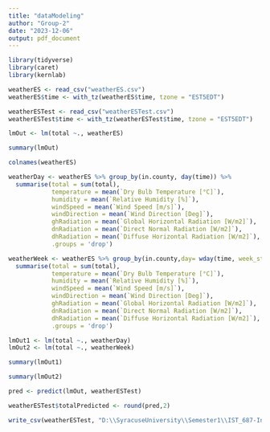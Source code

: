 ```yaml
---
title: "dataModeling"
author: "Group-2"
date: "2023-12-06"
output: pdf_document
---
```

```r
library(tidyverse)
library(caret)
library(kernlab)
```

```r
weatherES <- read_csv("weatherES.csv")
weatherES$time <- with_tz(weatherES$time, tzone = "EST5EDT")

weatherESTest <- read_csv("weatherESTest.csv")
weatherESTest$time <- with_tz(weatherESTest$time, tzone = "EST5EDT")
```
```r
lmOut <- lm(total ~., weatherES)
```

```r
summary(lmOut)
```


```r
colnames(weatherES)
```



```r
weatherDay <- weatherES %>% group_by(in.county, day(time)) %>%
  summarise(total = sum(total),
            temperature = mean(`Dry Bulb Temperature [°C]`),
            humidity = mean(`Relative Humidity [%]`),
            windSpeed = mean(`Wind Speed [m/s]`),
            windDirection = mean(`Wind Direction [Deg]`),
            ghRadiation = mean(`Global Horizontal Radiation [W/m2]`),
            dnRadiation = mean(`Direct Normal Radiation [W/m2]`),
            dhRadiation = mean(`Diffuse Horizontal Radiation [W/m2]`),
            .groups = 'drop')
```

```r
weatherWeek <- weatherES %>% group_by(in.county,day= wday(time, week_start = getOption("lubridate.week.start", 7))) %>%
  summarise(total = sum(total),
            temperature = mean(`Dry Bulb Temperature [°C]`),
            humidity = mean(`Relative Humidity [%]`),
            windSpeed = mean(`Wind Speed [m/s]`),
            windDirection = mean(`Wind Direction [Deg]`),
            ghRadiation = mean(`Global Horizontal Radiation [W/m2]`),
            dnRadiation = mean(`Direct Normal Radiation [W/m2]`),
            dhRadiation = mean(`Diffuse Horizontal Radiation [W/m2]`),
            .groups = 'drop')
```


```r
lmOut1 <- lm(total ~., weatherDay)
lmOut2 <- lm(total ~., weatherWeek)
```

```r
summary(lmOut1)
```


```r
summary(lmOut2)
```

```r
pred <- predict(lmOut, weatherESTest)
```

```r
weatherESTest$totalPredicted <- round(pred,2)
```

```r
write_csv(weatherESTest, "D:\\SyracuseUniversity\\Semester1\\IST_687-IntroToDataScience\\IST687-FinalProject\\weatherESTestPred.csv")
```

